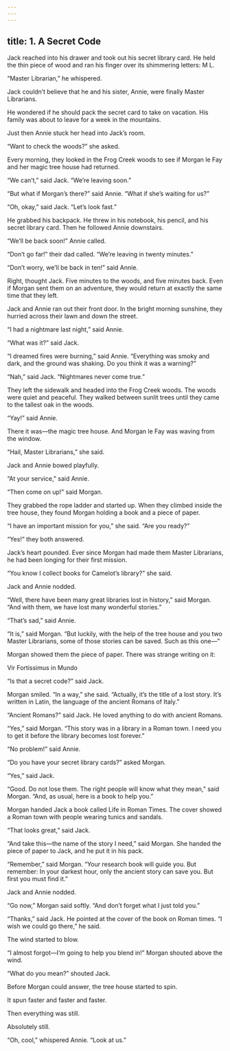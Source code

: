 ```yaml
---
---
---
```

title: 1. A Secret Code
---



Jack reached into his drawer and took out his secret library card. He held the thin piece of wood and ran his finger over its shimmering letters: M L.

“Master Librarian,” he whispered.

Jack couldn’t believe that he and his sister, Annie, were finally Master Librarians.

He wondered if he should pack the secret card to take on vacation. His family was about to leave for a week in the mountains.

Just then Annie stuck her head into Jack’s room.

“Want to check the woods?” she asked.

Every morning, they looked in the Frog Creek woods to see if Morgan le Fay and her magic tree house had returned.

“We can’t,” said Jack. “We’re leaving soon.”

“But what if Morgan’s there?” said Annie. “What if she’s waiting for us?”

“Oh, okay,” said Jack. “Let’s look fast.”

He grabbed his backpack. He threw in his notebook, his pencil, and his secret library card. Then he followed Annie downstairs.

“We’ll be back soon!” Annie called.

“Don’t go far!” their dad called. “We’re leaving in twenty minutes.”

“Don’t worry, we’ll be back in ten!” said Annie.

Right, thought Jack. Five minutes to the woods, and five minutes back. Even if Morgan sent them on an adventure, they would return at exactly the same time that they left.

Jack and Annie ran out their front door. In the bright morning sunshine, they hurried across their lawn and down the street.

“I had a nightmare last night,” said Annie.

“What was it?” said Jack.

“I dreamed fires were burning,” said Annie. “Everything was smoky and dark, and the ground was shaking. Do you think it was a warning?”

“Nah,” said Jack. “Nightmares never come true.”

They left the sidewalk and headed into the Frog Creek woods. The woods were quiet and peaceful. They walked between sunlit trees until they came to the tallest oak in the woods.

“Yay!” said Annie.

There it was—the magic tree house. And Morgan le Fay was waving from the window.

“Hail, Master Librarians,” she said.

Jack and Annie bowed playfully.

“At your service,” said Annie.

“Then come on up!” said Morgan.

They grabbed the rope ladder and started up. When they climbed inside the tree house, they found Morgan holding a book and a piece of paper.

“I have an important mission for you,” she said. “Are you ready?”

“Yes!” they both answered.

Jack’s heart pounded. Ever since Morgan had made them Master Librarians, he had been longing for their first mission.

“You know I collect books for Camelot’s library?” she said.

Jack and Annie nodded.

“Well, there have been many great libraries lost in history,” said Morgan. “And with them, we have lost many wonderful stories.”

“That’s sad,” said Annie.

“It is,” said Morgan. “But luckily, with the help of the tree house and you two Master Librarians, some of those stories can be saved. Such as this one—”

Morgan showed them the piece of paper. There was strange writing on it:

Vir Fortissimus in Mundo

“Is that a secret code?” said Jack.

Morgan smiled. “In a way,” she said. “Actually, it’s the title of a lost story. It’s written in Latin, the language of the ancient Romans of Italy.”

“Ancient Romans?” said Jack. He loved anything to do with ancient Romans.

“Yes,” said Morgan. “This story was in a library in a Roman town. I need you to get it before the library becomes lost forever.”

“No problem!” said Annie.

“Do you have your secret library cards?” asked Morgan.

“Yes,” said Jack.

“Good. Do not lose them. The right people will know what they mean,” said Morgan. “And, as usual, here is a book to help you.”

Morgan handed Jack a book called Life in Roman Times. The cover showed a Roman town with people wearing tunics and sandals.

“That looks great,” said Jack.

“And take this—the name of the story I need,” said Morgan. She handed the piece of paper to Jack, and he put it in his pack.

“Remember,” said Morgan. “Your research book will guide you. But remember: In your darkest hour, only the ancient story can save you. But first you must find it.”

Jack and Annie nodded.

“Go now,” Morgan said softly. “And don’t forget what I just told you.”

“Thanks,” said Jack. He pointed at the cover of the book on Roman times. “I wish we could go there,” he said.

The wind started to blow.

“I almost forgot—I’m going to help you blend in!” Morgan shouted above the wind.

“What do you mean?” shouted Jack.

Before Morgan could answer, the tree house started to spin.

It spun faster and faster and faster.

Then everything was still.

Absolutely still.

“Oh, cool,” whispered Annie. “Look at us.”